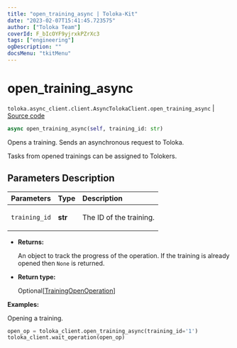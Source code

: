 ```yaml
---
title: "open_training_async | Toloka-Kit"
date: "2023-02-07T15:41:45.723575"
author: ["Toloka Team"]
coverId: F_bIcOYF9yjrxkPZrXc3
tags: ["engineering"]
ogDescription: ""
docsMenu: "tkitMenu"
---
```


# open_training_async
`toloka.async_client.client.AsyncTolokaClient.open_training_async` | [Source code](https://github.com/Toloka/toloka-kit/blob/v1.1.3/src/async_client/client.py#L0)

```python
async open_training_async(self, training_id: str)
```

Opens a training. Sends an asynchronous request to Toloka.

Tasks from opened trainings can be assigned to Tolokers.

## Parameters Description

| Parameters | Type | Description |
| :----------| :----| :-----------|
`training_id`|**str**|<p>The ID of the training.</p>

* **Returns:**

  An object to track the progress of the operation.
If the training is already opened then `None` is returned.

* **Return type:**

  Optional\[[TrainingOpenOperation](/docs-new/toloka-kit/reference/toloka.client.operations.TrainingOpenOperation)\]

**Examples:**

Opening a training.

```python
open_op = toloka_client.open_training_async(training_id='1')
toloka_client.wait_operation(open_op)
```
